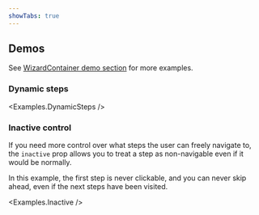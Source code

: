 ```yaml
---
showTabs: true
---
```



## Demos

See [WizardContainer demo section](/uilib/extensions/forms/Wizard/Container/demos) for more examples.

### Dynamic steps

<Examples.DynamicSteps />

### Inactive control

If you need more control over what steps the user can freely navigate to, the `inactive` prop allows you to treat a step as non-navigable even if it would be normally.

In this example, the first step is never clickable, and you can never skip ahead, even if the next steps have been visited.

<Examples.Inactive />
